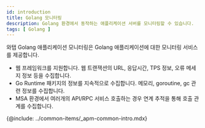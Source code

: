 ```yaml
---
id: introduction
title: Golang 모니터링
description: Golang 환경에서 동작하는 애플리케이션 서버를 모니터링할 수 있습니다.
tags: [ Golang ]
---
```


와탭 Golang 애플리케이션 모니터링은 Golang 애플리케이션에 대한 모니터링 서비스를 제공합니다.

- 웹 프레임워크를 지원합니다. 웹 트랜잭션의 URL, 응답시간, TPS 정보, 오류 메세지 정보 등을 수집합니다.
- Go Runtime 패키지의 정보를 지속적으로 수집합니다. 메모리, goroutine, gc 관련 정보를 수집합니다.
- MSA 환경에서 여러개의 API/RPC 서비스 호출하는 경우 연계 추적을 통해 호출 관계를 수집합니다.

{@include: ../common-items/_apm-common-intro.mdx} 